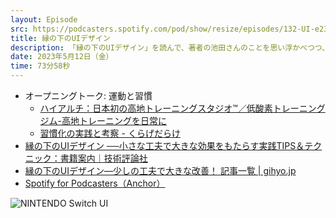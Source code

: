 ```yaml
---
layout: Episode
src: https://podcasters.spotify.com/pod/show/resize/episodes/132-UI-e23qgd0
title: 縁の下のUIデザイン
description: 「縁の下のUIデザイン」を読んで、著者の池田さんのことを思い浮かべつつ、細かくて地味だけど大切なデザインについて話しました。
date: 2023年5月12日（金）
time: 73分58秒
---
```


- オープニングトーク: 運動と習慣
  - [ハイアルチ：日本初の高地トレーニングスタジオ™／低酸素トレーニングジム-高地トレーニングを日常に](https://high-alti.jp/)
  - [習慣化の実践と考察 - くらげだらけ](https://kudakurage.hatenadiary.com/entry/2020/09/14/100000)
- [縁の下のUIデザイン ──小さな工夫で大きな効果をもたらす実践TIPS＆テクニック：書籍案内｜技術評論社](https://gihyo.jp/book/2023/978-4-297-13409-9)
- [縁の下のUIデザイン―少しの工夫で大きな改善！ 記事一覧 | gihyo.jp](https://gihyo.jp/list/group/%E7%B8%81%E3%81%AE%E4%B8%8B%E3%81%AEUI%E3%83%87%E3%82%B6%E3%82%A4%E3%83%B3-%E5%B0%91%E3%81%97%E3%81%AE%E5%B7%A5%E5%A4%AB%E3%81%A7%E5%A4%A7%E3%81%8D%E3%81%AA%E6%94%B9%E5%96%84)
- [Spotify for Podcasters（Anchor）](https://podcasters.spotify.com/)

![NINTENDO Switch UI](/ep_contents_images/132/switch.jpg)
